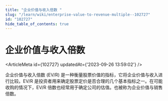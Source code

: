 ```yaml
---
title: "企业价值与收入倍数 "
slug: "/learn/wiki/enterprise-value-to-revenue-multiple--102727"
id: "102727"
hide_table_of_contents: true
---
```



# 企业价值与收入倍数 

<ArticleMeta id={102727} updatedAt={'2023-09-26 13:59:02'} />
<div className='border-solid border-b border-t-0 my-4 border-[var(--ifm-color-gray-300)]' />

企业价值与收入倍数 (EV/R) 是一种衡量股票价值的指标，它将企业价值与收入进行比较。EV/R 是投资者用来确定股票定价是否合理的几个基本指标之一。在可能收购的情况下，EV/R 倍数也经常用于确定公司的估值。也被称为企业价值与销售倍数。
